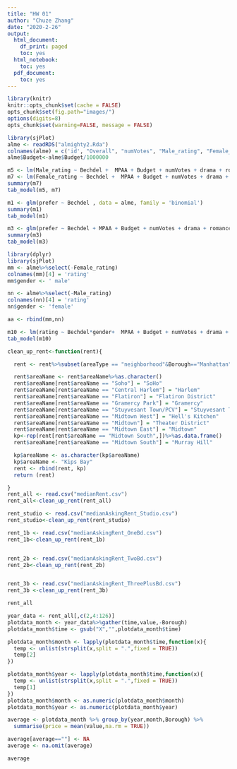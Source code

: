 ---
title: "HW 01"
author: "Chuze Zhang"
date: "2020-2-26"
output:
  html_document:
    df_print: paged
    toc: yes
  html_notebook:
    toc: yes
  pdf_document:
    toc: yes
---

```{r setup, include=FALSE, warning = FALSE, message=FALSE}
library(knitr)
knitr::opts_chunk$set(cache = FALSE)
opts_chunk$set(fig.path="images/") 
options(digits=8)
opts_chunk$set(warning=FALSE, message = FALSE)
```

```{r}
library(sjPlot)
alme <- readRDS("almighty2.Rda")
colnames(alme) = c('id', "Overall", "numVotes", "Male_rating", "Female_rating", "Bechdel", "MPAA", "Budget", "Genre", "scifi", "war", "romance", "action", "drama", "adventure", "horror", "western", "comedy", "crime", "fantacy", "prefer")
alme$Budget<-alme$Budget/1000000

m5 <- lm(Male_rating ~ Bechdel +  MPAA + Budget + numVotes + drama + romance + scifi + war + horror + adventure, data = alme)
m7 <- lm(Female_rating ~ Bechdel +  MPAA + Budget + numVotes + drama + romance + scifi + war + horror + adventure, data = alme)
summary(m7)
tab_model(m5, m7)
```

```{r}
m1 <- glm(prefer ~ Bechdel , data = alme, family = 'binomial')
summary(m1)
tab_model(m1)
```


```{r}
m3 <- glm(prefer ~ Bechdel + MPAA + Budget + numVotes + drama + romance + scifi + war + horror + adventure, data = alme, family = 'binomial')
summary(m3)
tab_model(m3)
```


```{r}
library(dplyr)
library(sjPlot)
mm <- alme%>%select(-Female_rating)
colnames(mm)[4] = 'rating'
mm$gender <- ' male'

nn <- alme%>%select(-Male_rating)
colnames(nn)[4] = 'rating'
nn$gender <- 'female'

aa <- rbind(mm,nn)

m10 <- lm(rating ~ Bechdel*gender+  MPAA + Budget + numVotes + drama + romance + scifi + war + horror + adventure, data = aa)
tab_model(m10)
```


```{r}
clean_up_rent<-function(rent){

  rent <- rent%>%subset(areaType == "neighborhood"&Borough=="Manhattan")

  rent$areaName <- rent$areaName%>%as.character()
  rent$areaName[rent$areaName == "Soho"] = "SoHo"
  rent$areaName[rent$areaName == "Central Harlem"] = "Harlem"
  rent$areaName[rent$areaName == "Flatiron"] = "Flatiron District"
  rent$areaName[rent$areaName == "Gramercy Park"] = "Gramercy"
  rent$areaName[rent$areaName == "Stuyvesant Town/PCV"] = "Stuyvesant Town"
  rent$areaName[rent$areaName == "Midtown West"] = "Hell's Kitchen"
  rent$areaName[rent$areaName == "Midtown"] = "Theater District"
  rent$areaName[rent$areaName == "Midtown East"] = "Midtown"
  kp<-rep(rent[rent$areaName == "Midtown South",])%>%as.data.frame()
  rent$areaName[rent$areaName == "Midtown South"] = "Murray Hill"

  kp$areaName <- as.character(kp$areaName)
  kp$areaName <- "Kips Bay"
  rent <- rbind(rent, kp)
  return (rent)

}
rent_all <- read.csv("medianRent.csv")
rent_all<-clean_up_rent(rent_all)

rent_studio <- read.csv("medianAskingRent_Studio.csv")
rent_studio<-clean_up_rent(rent_studio)

rent_1b <- read.csv("medianAskingRent_OneBd.csv")
rent_1b<-clean_up_rent(rent_1b)


rent_2b <- read.csv("medianAskingRent_TwoBd.csv")
rent_2b<-clean_up_rent(rent_2b)


rent_3b <- read.csv("medianAskingRent_ThreePlusBd.csv")
rent_3b <-clean_up_rent(rent_3b)

rent_all

year_data <- rent_all[,c(2,4:126)]
plotdata_month <- year_data%>%gather(time,value,-Borough)
plotdata_month$time <- gsub("X","",plotdata_month$time)

plotdata_month$month <- lapply(plotdata_month$time,function(x){
  temp <- unlist(strsplit(x,split = ".",fixed = TRUE))
  temp[2]
})

plotdata_month$year <- lapply(plotdata_month$time,function(x){
  temp <- unlist(strsplit(x,split = ".",fixed = TRUE))
  temp[1]
})
plotdata_month$month <- as.numeric(plotdata_month$month)
plotdata_month$year <- as.numeric(plotdata_month$year)

average <- plotdata_month %>% group_by(year,month,Borough) %>% 
  summarise(price = mean(value,na.rm = TRUE))

average[average==""] <- NA
average <- na.omit(average)

average
```








